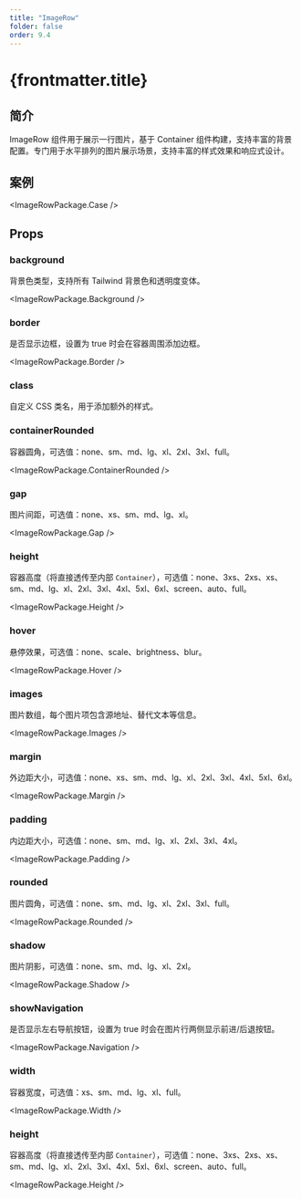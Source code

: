 ```yaml
---
title: "ImageRow"
folder: false
order: 9.4
---
```



# {frontmatter.title}

## 简介

ImageRow 组件用于展示一行图片，基于 Container 组件构建，支持丰富的背景配置。专门用于水平排列的图片展示场景，支持丰富的样式效果和响应式设计。

## 案例

<ImageRowPackage.Case />

## Props

### background

背景色类型，支持所有 Tailwind 背景色和透明度变体。

<ImageRowPackage.Background />

### border

是否显示边框，设置为 true 时会在容器周围添加边框。

<ImageRowPackage.Border />

### class

自定义 CSS 类名，用于添加额外的样式。

### containerRounded

容器圆角，可选值：none、sm、md、lg、xl、2xl、3xl、full。

<ImageRowPackage.ContainerRounded />

### gap

图片间距，可选值：none、xs、sm、md、lg、xl。

<ImageRowPackage.Gap />

### height

容器高度（将直接透传至内部 `Container`），可选值：none、3xs、2xs、xs、sm、md、lg、xl、2xl、3xl、4xl、5xl、6xl、screen、auto、full。

<ImageRowPackage.Height />

### hover

悬停效果，可选值：none、scale、brightness、blur。

<ImageRowPackage.Hover />

### images

图片数组，每个图片项包含源地址、替代文本等信息。

<ImageRowPackage.Images />

### margin

外边距大小，可选值：none、xs、sm、md、lg、xl、2xl、3xl、4xl、5xl、6xl。

<ImageRowPackage.Margin />

### padding

内边距大小，可选值：none、sm、md、lg、xl、2xl、3xl、4xl。

<ImageRowPackage.Padding />

### rounded

图片圆角，可选值：none、sm、md、lg、xl、2xl、3xl、full。

<ImageRowPackage.Rounded />

### shadow

图片阴影，可选值：none、sm、md、lg、xl、2xl。

<ImageRowPackage.Shadow />

### showNavigation

是否显示左右导航按钮，设置为 true 时会在图片行两侧显示前进/后退按钮。

<ImageRowPackage.Navigation />

### width

容器宽度，可选值：xs、sm、md、lg、xl、full。

<ImageRowPackage.Width />

### height

容器高度（将直接透传至内部 `Container`），可选值：none、3xs、2xs、xs、sm、md、lg、xl、2xl、3xl、4xl、5xl、6xl、screen、auto、full。

<ImageRowPackage.Height />
